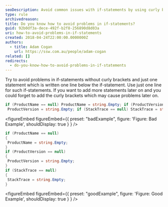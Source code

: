 ```yaml
---
seoDescription: Avoid common issues with if-statements by using curly brackets to group multiple statements and prevent errors when adding more code later.
type: rule
archivedreason:
title: Do you know how to avoid problems in if-statements?
guid: 92b0df3a-dece-492f-b2f8-256890d8d03a
uri: how-to-avoid-problems-in-if-statements
created: 2018-04-24T22:00:00.0000000Z
authors:
  - title: Adam Cogan
    url: https://ssw.com.au/people/adam-cogan
related: []
redirects:
  - do-you-know-how-to-avoid-problems-in-if-statements
---
```


Try to avoid problems in if-statements without curly brackets and just one statement which is written one line below the if-statement. Use just one line for such if-statements. If you want to add more statements later on and you could forget to add the curly brackets which may cause problems later on.
```cs
if (ProductName == null) ProductName = string.Empty; if (ProductVersion == null)
 ProductVersion = string.Empty; if (StackTrace == null) StackTrace = string.Empty;
```

<figureEmbed figureEmbed={{
  preset: "badExample",
  figure: 'Figure: Bad Example',
  shouldDisplay: true
} } />


```cs
if (ProductName == null)
{
 ProductName = string.Empty;
}
if (ProductVersion == null)
{
 ProductVersion = string.Empty;
}
if (StackTrace == null)
{
 StackTrace = string.Empty;
}
```

<figureEmbed figureEmbed={{
  preset: "goodExample",
  figure: 'Figure: Good Example',
  shouldDisplay: true
} } />
